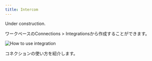 ```yaml
---
title: Intercom
---
```


Under construction.

ワークペースのConnections > Integrationsから作成することができます。

<img
    src="/assets/images/integrations/integrations-how-to-use.png"
    alt="How to use integration"
/>

<CardGroup cols={1}>
    <Card title="コネクター: DB / DWH / SaaS" href="/docs/ja/data-sources/connectors">
        コネクションの使い方を紹介します。
    </Card>
</CardGroup>
